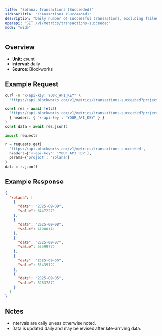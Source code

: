 ```yaml
---
title: "Solana: Transactions (Succeeded)"
sidebarTitle: "Transactions (Succeeded)"
description: "Daily number of successful transactions, excluding failed transactions."
openapi: "GET /v1/metrics/transactions-succeeded"
mode: "wide"
---
```


## Overview

- **Unit:** count
- **Interval:** daily
- **Source:** Blockworks

## Example Request

<CodeGroup>

```bash cURL
curl -H "x-api-key: YOUR_API_KEY" \
  "https://api.blockworks.com/v1/metrics/transactions-succeeded?project=solana"
```

```typescript TypeScript
const res = await fetch(
  'https://api.blockworks.com/v1/metrics/transactions-succeeded?project=solana',
  { headers: { 'x-api-key': 'YOUR_API_KEY' } }
)
const data = await res.json()
```

```python Python
import requests

r = requests.get(
  'https://api.blockworks.com/v1/metrics/transactions-succeeded',
  headers={'x-api-key': 'YOUR_API_KEY'},
  params={'project': 'solana'}
)
data = r.json()
```

</CodeGroup>

## Example Response

```json
{
  "solana": [
    {
      "date": "2025-09-09",
      "value": 64472279
    },
    {
      "date": "2025-09-08",
      "value": 63000414
    },
    {
      "date": "2025-09-07",
      "value": 53599771
    },
    {
      "date": "2025-09-06",
      "value": 56439127
    },
    {
      "date": "2025-09-05",
      "value": 59837871
    }
  ]
}
```

## Notes
- Intervals are daily unless otherwise noted.
- Data is updated daily and may be revised after late-arriving data.